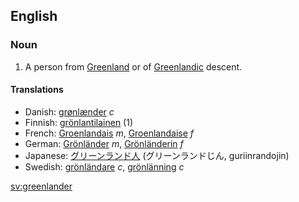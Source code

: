 ==English==
===Noun===
#A person from [[Greenland]] or of [[Greenlandic]] descent.

====Translations====
*Danish: [[grønlænder]] ''c''
*Finnish: [[grönlantilainen]] (1)
*French: [[Groenlandais]] ''m'', [[Groenlandaise]] ''f''
*German: [[Grönländer]] ''m'', [[Grönländerin]] ''f''
*Japanese: [[グリーンランド人]] (グリーンランドじん, guriinrandojin)
*Swedish: [[grönländare]] ''c'', [[grönlänning]] ''c''

[[sv:greenlander]]